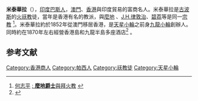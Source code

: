 {{noteTA
|1=zh-cn:帕西;zh-tw:帕西;zh-hk:巴斯;zh-mo:巴斯;
}}
'''米泰華拉'''（{{lang-en|'''Dorabjee Naorojee Mithaiwala'''}}），[[印度人|印度]][[巴斯人|巴斯人]]，[[葡屬澳門|澳門]]、[[英屬香港|香港]]與印度貿易的富商名人。米泰華拉是[[古波斯|古波斯]]的[[火祆教|火祆教]]徒，當年是香港有名的教派，與[[麼地|麼地]] 、[[J.H.律敦治|J.H.律敦治]]、[[碧荔|碧荔]]等是同一[[宗教|宗教]] <ref>[[何志平|何志平]] [http://www.hab.gov.hk/file_manager/sc/documents/whats_new/from_the_desk_of_secretary_for_home_affairs/shaarticles110_20060325_c.pdf : '''麼地爵士'''與拜火教] {{Wayback|url=http://www.hab.gov.hk/file_manager/sc/documents/whats_new/from_the_desk_of_secretary_for_home_affairs/shaarticles110_20060325_c.pdf |date=20070927223248 }}</ref>。米泰華拉約於1852年從澳門移居香港，是[[天星小輪|天星小輪]]之前身[[九龍小輪|九龍小輪]]創辦人。同時約在1870年左右經營香港島和九龍半島多座酒店<ref>{{Cite web |url=http://www.macaudata.com/macaubook/book128/html/07701.htm |title=瑣羅亞斯德教 |accessdate=2015-03-19 |archive-date=2015-04-02 |archive-url=https://web.archive.org/web/20150402123756/http://www.macaudata.com/macaubook/book128/html/07701.htm |dead-url=no }}</ref> 。

==参考文献==
<div class="references-small">
<references />
</div>
{{DEFAULTSORT:Mithaiwala}}
[[Category:香港商人|Category:香港商人]]
[[Category:帕西人|Category:帕西人]]
[[Category:祆教徒|Category:祆教徒]]
[[Category:天星小輪|Category:天星小輪]]